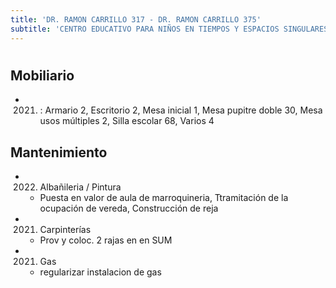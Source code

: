```yaml
---
title: 'DR. RAMON CARRILLO 317 - DR. RAMON CARRILLO 375'
subtitle: 'CENTRO EDUCATIVO PARA NIÑOS EN TIEMPOS Y ESPACIOS SINGULARES N° 01 - CFP Nº02 (ANEXO)'
---
```


#


## Mobiliario

*  (2021) : Armario 2, Escritorio 2, Mesa inicial 1, Mesa pupitre doble 30, Mesa usos múltiples 2, Silla escolar 68, Varios 4 





## Mantenimiento

*  (2022) Albañileria / Pintura 
    + Puesta en valor de aula de marroquineria, Ttramitación de la ocupación  de vereda, Construcción de reja

*  (2021) Carpinterías 
    + Prov y coloc. 2 rajas en en SUM

*  (2021) Gas 
    + regularizar instalacion de gas



